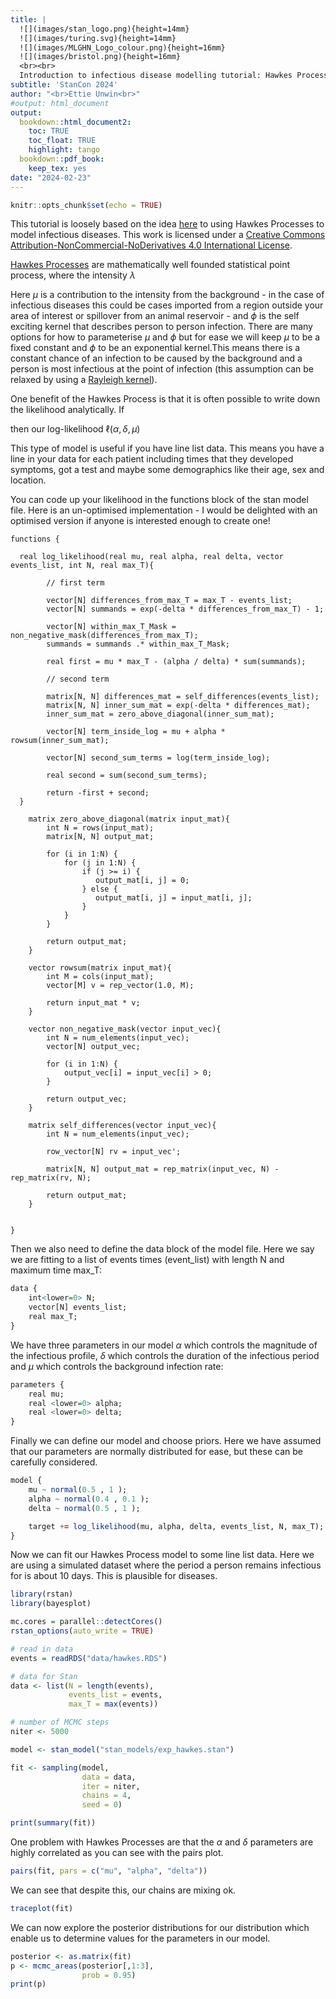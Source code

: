 ```yaml
---
title: |
  ![](images/stan_logo.png){height=14mm}
  ![](images/turing.svg){height=14mm}
  ![](images/MLGHN_Logo_colour.png){height=16mm}
  ![](images/bristol.png){height=16mm}
  <br><br>
  Introduction to infectious disease modelling tutorial: Hawkes Process models
subtitle: 'StanCon 2024'
author: "<br>Ettie Unwin<br>"
#output: html_document
output: 
  bookdown::html_document2:
    toc: TRUE
    toc_float: TRUE
    highlight: tango
  bookdown::pdf_book:
    keep_tex: yes
date: "2024-02-23"
---
```


```r
knitr::opts_chunk$set(echo = TRUE)
```

This tutorial is loosely based on the idea [here](https://journals.plos.org/ploscompbiol/article?id=10.1371/journal.pcbi.1008830) to using Hawkes Processes to model infectious diseases. This work is licensed under a [Creative Commons Attribution-NonCommercial-NoDerivatives 4.0 International License](https://creativecommons.org/licenses/by-nc-nd/4.0/).

[Hawkes Processes](https://arxiv.org/abs/1708.06401) are mathematically well founded statistical point process, where the intensity $\lambda$

\begin{equation}
\lambda = \mu + \sum_{t>t_i} \phi(t-t_i).
\end{equation}

Here $\mu$ is a contribution to the intensity from the background - in the case of infectious diseases this could be cases imported from a region outside your area of interest or spillover from an animal reservoir - and $\phi$ is the self exciting kernel that describes person to person infection. There are many options for how to parameterise $\mu$ and $\phi$ but for ease we will keep $\mu$ to be a fixed constant and $\phi$ to be an exponential kernel.This means there is a constant chance of an infection to be caused by the background and a person is most infectious at the point of infection (this assumption can be relaxed by using a [Rayleigh kernel](https://en.wikipedia.org/wiki/Rayleigh_distribution)).

One benefit of the Hawkes Process is that it is often possible to write down the likelihood analytically. If
\begin{equation}
\lambda = \mu + \sum_{t>t_i} \alpha e^{-\delta(t-t_i)},
\end{equation}

then our log-likelihood $\ell(\alpha, \delta, \mu)$

\begin{equation}
\ell(\alpha, \delta, \mu) = \frac{\alpha}{\delta}\sum_{i=1}^{n}(e^{-\delta(T-t_i)} - 1) - \mu T + \sum_{i=1}^{N}\log (\mu + \sum_{j=1}^{i-1}\alpha e^{t_i - t_j}).
\end{equation}

This type of model is useful if you have line list data. This means you have a line in your data for each patient including times that they developed symptoms, got a test and maybe some demographics like their age, sex and location.

You can code up your likelihood in the functions block of the stan model file. Here is an un-optimised implementation - I would be delighted with an optimised version if anyone is interested enough to create one!
```x
functions {
  
  real log_likelihood(real mu, real alpha, real delta, vector events_list, int N, real max_T){

        // first term

        vector[N] differences_from_max_T = max_T - events_list;
        vector[N] summands = exp(-delta * differences_from_max_T) - 1;

        vector[N] within_max_T_Mask = non_negative_mask(differences_from_max_T);
        summands = summands .* within_max_T_Mask;

        real first = mu * max_T - (alpha / delta) * sum(summands);

        // second term

        matrix[N, N] differences_mat = self_differences(events_list);
        matrix[N, N] inner_sum_mat = exp(-delta * differences_mat);
        inner_sum_mat = zero_above_diagonal(inner_sum_mat);

        vector[N] term_inside_log = mu + alpha * rowsum(inner_sum_mat);

        vector[N] second_sum_terms = log(term_inside_log);

        real second = sum(second_sum_terms);

        return -first + second;
  }
  
    matrix zero_above_diagonal(matrix input_mat){
        int N = rows(input_mat);
        matrix[N, N] output_mat;

        for (i in 1:N) {
            for (j in 1:N) {
                if (j >= i) {
                   output_mat[i, j] = 0;
                } else {
                   output_mat[i, j] = input_mat[i, j];
                }
            }
        }

        return output_mat;
    }

    vector rowsum(matrix input_mat){
        int M = cols(input_mat);
        vector[M] v = rep_vector(1.0, M);

        return input_mat * v;
    }

    vector non_negative_mask(vector input_vec){
        int N = num_elements(input_vec);
        vector[N] output_vec;

        for (i in 1:N) {
            output_vec[i] = input_vec[i] > 0;
        }

        return output_vec;
    }

    matrix self_differences(vector input_vec){
        int N = num_elements(input_vec);

        row_vector[N] rv = input_vec';

        matrix[N, N] output_mat = rep_matrix(input_vec, N) - rep_matrix(rv, N);

        return output_mat;
    }

    
}

```

Then we also need to define the data block of the model file. Here we say we are fitting to a list of events times (event_list) with length N and maximum time max_T:
```r
data {
    int<lower=0> N;
    vector[N] events_list;
    real max_T;
}
```

We have three parameters in our model $\alpha$ which controls the magnitude of the infectious profile, $\delta$ which controls the duration of the infectious period and $\mu$ which controls the background infection rate:
```r
parameters {
    real mu;
    real <lower=0> alpha;
    real <lower=0> delta;
}
```

Finally we can define our model and choose priors. Here we have assumed that our parameters are normally distributed for ease, but these can be carefully considered.
```r
model {
    mu ~ normal(0.5 , 1 );
    alpha ~ normal(0.4 , 0.1 );
    delta ~ normal(0.5 , 1 );

    target += log_likelihood(mu, alpha, delta, events_list, N, max_T);
}
```

Now we can fit our Hawkes Process model to some line list data. Here we are using a simulated dataset where the period a person remains infectious for is about 10 days. This is plausible for diseases.


```r
library(rstan)
library(bayesplot)

mc.cores = parallel::detectCores()
rstan_options(auto_write = TRUE)

# read in data
events = readRDS("data/hawkes.RDS")

# data for Stan
data <- list(N = length(events), 
             events_list = events,
             max_T = max(events))

# number of MCMC steps
niter <- 5000

model <- stan_model("stan_models/exp_hawkes.stan")

fit <- sampling(model,
                data = data,
                iter = niter,
                chains = 4,
                seed = 0)

print(summary(fit))
```

One problem with Hawkes Processes are that the $\alpha$ and $\delta$ parameters are highly correlated as you can see with the pairs plot.

```r
pairs(fit, pars = c("mu", "alpha", "delta"))
```

We can see that despite this, our chains are mixing ok.

```r
traceplot(fit)
```

We can now explore the posterior distributions for our distribution which enable us to determine values for the parameters in our model.

```r

posterior <- as.matrix(fit)
p <- mcmc_areas(posterior[,1:3],
                prob = 0.95) 
print(p)

```